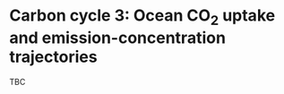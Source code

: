# Carbon cycle 3: Ocean CO~2~ uptake and emission-concentration trajectories  {#sec-carboncycle_3}

TBC
